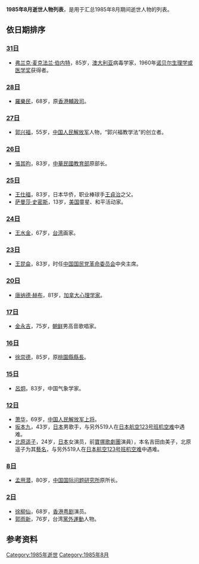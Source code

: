 {{unreferenced|time=2014-07-29T00:36:35+00:00}}
{{Quotation|{{MonthTOC|1985年|逝世人物列表}}}}<center></center>

{{TOCright}}

'''1985年8月逝世人物列表'''，是用于汇总1985年8月期间逝世人物的列表。

== 依日期排序 ==
=== [[8月31日|31日]] ===
* [[弗兰克·麦克法兰·伯内特|弗兰克·麦克法兰·伯内特]]，85岁，[[澳大利亚|澳大利亚]]病毒学家，1960年[[诺贝尔生理学或医学奖|诺贝尔生理学或医学奖]]获得者。

=== [[8月28日|28日]] ===
* [[羅樂民|羅樂民]]，68岁，原[[香港輔政司|香港輔政司]]。

=== [[8月27日|27日]] ===
* [[郭兴福|郭兴福]]，55岁，[[中国人民解放军|中国人民解放军]]人物，“郭兴福教学法”的创立者。

=== [[8月26日|26日]] ===
* [[張其昀|張其昀]]，83岁，[[中華民國教育部|中華民國教育部]]原部长。

=== [[8月25日|25日]] ===
* [[王仕福|王仕福]]，83岁，日本华侨，职业棒球手[[王貞治|王貞治]]之父。
* [[萨曼莎·史密斯|萨曼莎·史密斯]]，13岁，[[美国|美国]]童星、和平活动家。

=== [[8月24日|24日]] ===
* [[王水金|王水金]]，67岁，[[台湾|台湾]]画家。

=== [[8月23日|23日]] ===
* [[王昆侖|王昆侖]]，83岁，时任[[中国国民党革命委员会|中国国民党革命委员会]]中央主席。

=== [[8月20日|20日]] ===
* [[唐纳德·赫布|唐纳德·赫布]]，81岁，[[加拿大|加拿大]][[心理学家|心理学家]]。

=== [[8月17日|17日]] ===
* [[金永吉_(歌唱家)|金永吉]]，75岁，[[朝鲜|朝鲜]]男高音歌唱家。

=== [[8月16日|16日]] ===
* [[徐崇德|徐崇德]]，85岁，原[[桃園縣縣長|桃園縣縣長]]。

=== [[8月15日|15日]] ===
* [[呂炯|呂炯]]，83岁，中国气象学家。

=== [[8月12日|12日]] ===
* [[萧华_(上将)|萧华]]，69岁，[[中国人民解放军上将|中国人民解放军上将]]。
* [[坂本九|坂本九]]，43岁，[[日本|日本]]男歌手，与另外519人在[[日本航空123号班机空难|日本航空123号班机空难]]中遇难。
* [[北原遥子|北原遥子]]，24岁，[[日本|日本]]女演员，前[[寶塚歌劇團|寶塚歌劇團]]演員），本名吉田由美子，北原遥子为其[[藝名|藝名]]，与另外519人在[[日本航空123号班机空难|日本航空123号班机空难]]中遇难。

=== [[8月8日|8日]] ===
* [[孟用潜|孟用潜]]，80岁，[[中国国际问题研究所|中国国际问题研究所]]原所长。

=== [[8月2日|2日]] ===
* [[徐柳仙|徐柳仙]]，68岁，[[香港|香港]][[粤剧|粤剧]]演员。
* [[郭雨新|郭雨新]]，76岁，台湾[[黨外運動|黨外運動]]人物。

== 参考资料 ==
{{reflist}}

{{各年各月份逝世人物}}

[[Category:1985年逝世|Category:1985年逝世]]
[[Category:1985年8月|Category:1985年8月]]